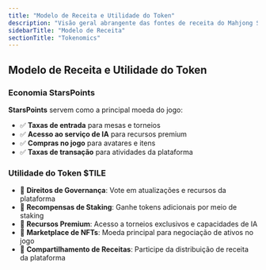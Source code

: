 ```yaml
---
title: "Modelo de Receita e Utilidade do Token"
description: "Visão geral abrangente das fontes de receita do Mahjong Stars, da economia StarsPoints e da estrutura de utilidade do token $TILE"
sidebarTitle: "Modelo de Receita"
sectionTitle: "Tokenomics"
---
```


## Modelo de Receita e Utilidade do Token

### Economia StarsPoints
**StarsPoints** servem como a principal moeda do jogo:
- ✅ **Taxas de entrada** para mesas e torneios
- ✅ **Acesso ao serviço de IA** para recursos premium
- ✅ **Compras no jogo** para avatares e itens
- ✅ **Taxas de transação** para atividades da plataforma

### Utilidade do Token $TILE
- 🎯 **Direitos de Governança**: Vote em atualizações e recursos da plataforma
- 🎯 **Recompensas de Staking**: Ganhe tokens adicionais por meio de staking
- 🎯 **Recursos Premium**: Acesso a torneios exclusivos e capacidades de IA
- 🎯 **Marketplace de NFTs**: Moeda principal para negociação de ativos no jogo
- 🎯 **Compartilhamento de Receitas**: Participe da distribuição de receita da plataforma
